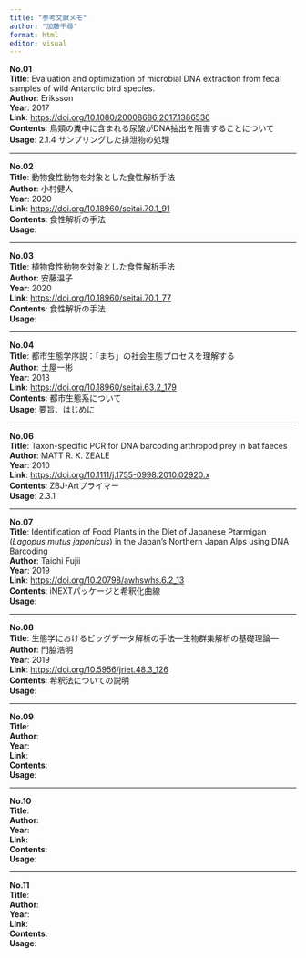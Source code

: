 ```yaml
---
title: "参考文献メモ"
author: "加藤千尋"
format: html
editor: visual
---
```


**No.01**\
**Title**: Evaluation and optimization of microbial DNA extraction from fecal samples of wild Antarctic bird species.\
**Author**: Eriksson\
**Year**: 2017\
**Link**: <https://doi.org/10.1080/20008686.2017.1386536>\
**Contents**: 鳥類の糞中に含まれる尿酸がDNA抽出を阻害することについて\
**Usage**: 2.1.4 サンプリングした排泄物の処理

------------------------------------------------------------------------

**No.02**\
**Title**: 動物食性動物を対象とした食性解析手法\
**Author**: 小村健人\
**Year**: 2020\
**Link**: <https://doi.org/10.18960/seitai.70.1_91>\
**Contents**: 食性解析の手法\
**Usage**:

------------------------------------------------------------------------

**No.03**\
**Title**: 植物食性動物を対象とした食性解析手法\
**Author**: 安藤温子\
**Year**: 2020\
**Link**: <https://doi.org/10.18960/seitai.70.1_77>\
**Contents**: 食性解析の手法\
**Usage**:

------------------------------------------------------------------------

**No.04**\
**Title**: 都市生態学序説：「まち」の社会生態プロセスを理解する\
**Author**: 土屋一彬\
**Year**: 2013\
**Link**: <https://doi.org/10.18960/seitai.63.2_179>\
**Contents**: 都市生態系について\
**Usage**: 要旨、はじめに

------------------------------------------------------------------------

**No.06**\
**Title**: Taxon-specific PCR for DNA barcoding arthropod prey in bat faeces\
**Author**: MATT R. K. ZEALE\
**Year**: 2010\
**Link**: <https://doi.org/10.1111/j.1755-0998.2010.02920.x>\
**Contents**: ZBJ-Artプライマー\
**Usage**: 2.3.1

------------------------------------------------------------------------

**No.07**\
**Title**: Identification of Food Plants in the Diet of Japanese Ptarmigan (*Lagopus mutus japonicus*) in the Japan's Northern Japan Alps using DNA Barcoding\
**Author**: Taichi Fujii\
**Year**: 2019\
**Link**: <https://doi.org/10.20798/awhswhs.6.2_13>\
**Contents**: iNEXTパッケージと希釈化曲線\
**Usage**:

------------------------------------------------------------------------

**No.08**\
**Title**: 生態学におけるビッグデータ解析の手法―生物群集解析の基礎理論―\
**Author**: 門脇浩明\
**Year**: 2019\
**Link**: <https://doi.org/10.5956/jriet.48.3_126>\
**Contents**: 希釈法についての説明\
**Usage**:

------------------------------------------------------------------------

**No.09**\
**Title**:\
**Author**:\
**Year**:\
**Link**:\
**Contents**:\
**Usage**:

------------------------------------------------------------------------

**No.10**\
**Title**:\
**Author**:\
**Year**:\
**Link**:\
**Contents**:\
**Usage**:

------------------------------------------------------------------------

**No.11**\
**Title**:\
**Author**:\
**Year**:\
**Link**:\
**Contents**:\
**Usage**:
